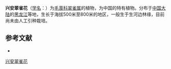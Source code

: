 {{Speciesbox
| name = 兴安翠雀花
| status = 
| status_system = 
| image =
| genus = Delphinium
| species = hsinganense
| authority = S. H. Li et Z. F. Fang
}}

'''兴安翠雀花'''（[[学名|学名]]：{{lang|la|''Delphinium hsinganense''}}）为[[毛茛科|毛茛科]][[翠雀属|翠雀属]]的植物，为中国的特有植物。分布于[[中国大陆|中国大陆]]的[[黑龙江|黑龙江]]等地，生长于海拔500米至800米的地区，一般生于生河边林缘，目前尚未由人工引种栽培。

== 参考文献 ==
<div class="references-small">
* {{cite web| url =http://www.bioinfo.cn/db05/KmzwSpecies.php?action=view&id=18437| title =兴安翠雀花| work =《中国高等植物数据库全库》| publisher =中国科学院微生物研究所| author =昆明植物研究所| accessdate =2009-02-25| deadurl =yes| archiveurl =https://web.archive.org/web/20160305084715/http://www.bioinfo.cn/db05/KmzwSpecies.php?action=view&id=18437| archivedate =2016-03-05}}
</div>
{{Taxonbar|from=Q15228395}}

[[Category:翠雀属|兴安翠雀花]]


{{植物小作品}}